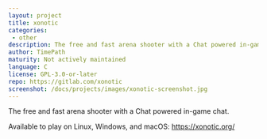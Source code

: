 ```yaml
---
layout: project
title: xonotic
categories: 
 - other
description: The free and fast arena shooter with a Chat powered in-game chat
author: TimePath
maturity: Not actively maintained
language: C
license: GPL-3.0-or-later
repo: https://gitlab.com/xonotic
screenshot: /docs/projects/images/xonotic-screenshot.jpg
---
```


The free and fast arena shooter with a Chat powered in-game chat.

Available to play on Linux, Windows, and macOS: https://xonotic.org/
